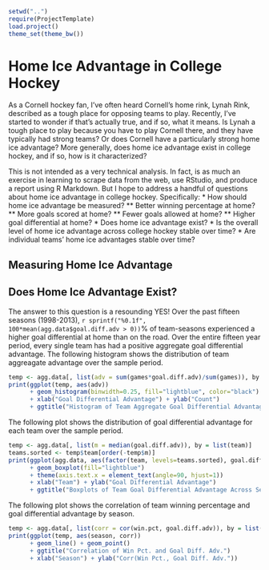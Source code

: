 ```r
setwd("..")
require(ProjectTemplate)
load.project()
theme_set(theme_bw())
```

Home Ice Advantage in College Hockey
====================================

As a Cornell hockey fan, I've often heard Cornell's home rink, Lynah Rink, described as a tough place for opposing teams to play. Recently, I've started to wonder if that's actually true, and if so, what it means. Is Lynah a tough place to play because you have to play Cornell there, and they have typically had strong teams? Or does Cornell have  a particularly strong home ice advantage? More generally, does home ice advantage exist in college hockey, and if so, how is it characterized?

This is not intended as a very technical analysis. In fact, is as much an exercise in learning to scrape data from the web, use RStudio, and produce a report using R Markdown. But I hope to address a handful of questions about home ice advantage in college hockey. Specifically:
* How should home ice advantage be measured?
** Better winning percentage at home?
** More goals scored at home?
** Fewer goals allowed at home?
** Higher goal differential at home?
* Does home ice advantage exist?
* Is the overall level of home ice advantage across college hockey stable over time?
* Are individual teams' home ice advantages stable over time?

Measuring Home Ice Advantage
----------------------------

Does Home Ice Advantage Exist?
------------------------------

The answer to this question is a resounding YES! Over the past fifteen seasons (1998-2013), `r sprintf("%0.1f", 100*mean(agg.data$goal.diff.adv > 0))`% of team-seasons experienced a higher goal differential at home than on the road. Over the entire fifteen year period, every single team has had a positive aggregate goal differential advantage. The following histogram shows the distribution of team aggreagate advantage over the sample period.

```r
temp <- agg.data[, list(adv = sum(games*goal.diff.adv)/sum(games)), by = list(team)]
print(ggplot(temp, aes(adv)) 
      + geom_histogram(binwidth=0.25, fill="lightblue", color="black")
      + xlab("Goal Differential Advantage") + ylab("Count")
      + ggtitle("Histogram of Team Aggregate Goal Differential Advantage"))
```

The following plot shows the distribution of goal differential advantage for each team over the sample period.

```r
temp <- agg.data[, list(m = median(goal.diff.adv)), by = list(team)]
teams.sorted <- temp$team[order(-temp$m)]
print(ggplot(agg.data, aes(factor(team, levels=teams.sorted), goal.diff.adv)) 
      + geom_boxplot(fill="lightblue") 
      + theme(axis.text.x = element_text(angle=90, hjust=1))
      + xlab("Team") + ylab("Goal Differential Advantage")
      + ggtitle("Boxplots of Team Goal Differential Advantage Across Seasons"))

```

The following plot shows the correlation of team winning percentage and goal differential advantage by season.

```r
temp <- agg.data[, list(corr = cor(win.pct, goal.diff.adv)), by = list(season)]
print(ggplot(temp, aes(season, corr)) 
      + geom_line() + geom_point()
      + ggtitle("Correlation of Win Pct. and Goal Diff. Adv.") 
      + xlab("Season") + ylab("Corr(Win Pct., Goal Diff. Adv."))
```